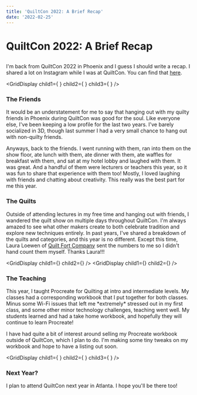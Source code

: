 ```yaml
---
title: 'QuiltCon 2022: A Brief Recap'
date: '2022-02-25'
---
```



# QuiltCon 2022: A Brief Recap

## <script src="/custom_js/quiltcon2022_breakdown.js?v=2"></script>

<BlogImage
  src="IMG_5377-1024x768.jpg"
  alt="QuiltCon show floor"
  width={1000}
  height={667}
/>

I'm back from QuiltCon 2022 in Phoenix and I guess I should write a recap. I shared a lot on Instagram while I was at QuiltCon. You can find that [here](https://www.instagram.com/stephskardal/).

<GridDisplay
  child1={
    <BlogImage
      src="IMG_5399-768x1024.jpg"
      alt="QuiltCon 2022"
      width={325}
      height={433}
    />
  }
  child2={
    <BlogImage
      src="socks_smaller-768x1024.jpg"
      alt="QuiltCon 2022"
      width={325}
      height={433}
    />
  }
  child3={
    <BlogImage
      src="swap_smaller-819x1024.jpg"
      alt="QuiltCon 2022"
      width={325}
      height={433}
    />
  }
/>

### The Friends

It would be an understatement for me to say that hanging out with my quilty friends in Phoenix during QuiltCon was good for the soul. Like everyone else, I've been keeping a low profile for the last two years. I've barely socialized in 3D, though last summer I had a very small chance to hang out with non-quilty friends.

Anyways, back to the friends. I went running with them, ran into them on the show floor, ate lunch with them, ate dinner with them, ate waffles for breakfast with them, and sat at my hotel lobby and laughed with them. It was great. And a handful of them were lecturers or teachers this year, so it was fun to share that experience with them too! Mostly, I loved laughing with friends and chatting about creativity. This really was the best part for me this year.

### The Quilts

Outside of attending lectures in my free time and hanging out with friends, I wandered the quilt show on multiple days throughout QuiltCon. I'm always amazed to see what other makers create to both celebrate tradition and explore new techniques entirely. In past years, I've shared a breakdown of the quilts and categories, and this year is no different. Except this time, Laura Loewen of [Quilt Fort Company](https://quiltfortcompany.com/) sent the numbers to me so I didn't hand count them myself. Thanks Laura!!!

<GridDisplay
  child1={<PieChart year="2022" />}
  child2={<PieChart year="2021" />}
/>
<GridDisplay
  child1={<PieChart year="2020" />}
  child2={<PieChart year="2019" />}
/>

### The Teaching

This year, I taught Procreate for Quilting at intro and intermediate levels. My classes had a corresponding workbook that I put together for both classes. Minus some Wi-Fi issues that left me \*extremely\* stressed out in my first class, and some other minor technology challenges, teaching went well. My students learned and had a take home workbook, and hopefully they will continue to learn Procreate!

I have had quite a bit of interest around selling my Procreate workbook outside of QuiltCon, which I plan to do. I'm making some tiny tweaks on my workbook and hope to have a listing out soon.

<GridDisplay
  child1={
    <BlogImage
      src="IMG_5404-817x1024.jpg"
      width="325"
      height="433"
      alt="something"
    />
  }
  child2={
    <BlogImage
      src="coffee-788x1024.jpg"
      width="325"
      height="433"
      alt="Coffee time"
    />
  }
  child3={
    <BlogImage
      src="procreate-819x1024.jpg"
      width="325"
      height="433"
      alt="procreate"
    />
  }
/>

### Next Year?

I plan to attend QuiltCon next year in Atlanta. I hope you'll be there too!
